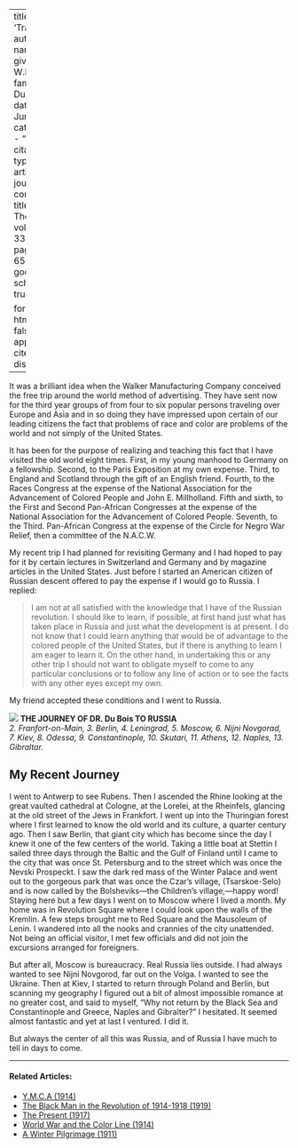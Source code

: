 
---
title: 'Travel'
author:
  - name:
      given: W.E.B.
      family: Du Bois
date: Jun. 1926
categories: 
  - ""
citation: 
  type: article-journal
  container-title: The Crisis
  volume: 33
  issue: 2
  page: 63-65
google-scholar: true

format:
  html:
    toc: false
    appendix-cite-as: display
---



It was a brilliant idea when the Walker Manufacturing Company conceived the free trip around the world method of advertising. They have sent now for the third year groups of from four to six popular persons traveling over Europe and Asia and in so doing they have impressed upon certain of our leading citizens the fact that problems of race and color are problems of the world and not simply of the United States.

It has been for the purpose of realizing and teaching this fact that I have visited the old world eight times. First, in my young manhood to Germany on a fellowship. Second, to the Paris Exposition at my own expense. Third, to England and Scotland through the gift of an English friend. Fourth, to the Races Congress at the expense of the National Association for the Advancement of Colored People and John E. Millholland. Fifth and sixth, to the First and Second Pan-African Congresses at the expense of the National Association for the Advancement of Colored People. Seventh, to the Third. Pan-African Congress at the expense of the Circle for Negro War Relief, then a committee of the N.A.C.W. 

My recent trip I had planned for revisiting Germany and I had hoped to pay for it by certain lectures in Switzerland and Germany and by magazine articles in the United States. Just before I started an American citizen of Russian descent offered to pay the expense if I would go to Russia. I replied: 

 > I am not at all satisfied with the knowledge that I have of the Russian revolution. I should like to learn, if possible, at first hand just what has taken place in Russia and just what the development is at present. I do not know that I could learn anything that would be of advantage to the colored people of the United States, but if there is anything to learn I am eager to learn it. On the other hand, in undertaking this or any other trip I should not want to obligate myself to come to any particular conclusions or to follow any line of action or to see the facts with any other eyes except my own.

My friend accepted these conditions and I went to Russia. 

![](../../../Images/russia_travel.jpg)
**THE JOURNEY OF DR. Du Bois TO RUSSIA**<br>*2. Franfort-on-Main, 3. Berlin, 4. Leningrad, 5. Moscow, 6. Nijni Novgorad, 7. Kiev, 8. Odessa, 9. Constantinople, 10. Skutari, 11. Athens, 12. Naples, 13. Gibraltar.*

 <h2>My Recent Journey</h2> 

I went to Antwerp to see Rubens. Then I ascended the Rhine looking at the great vaulted cathedral at Cologne, at the Lorelei, at the Rheinfels, glancing at the old street of the Jews in Frankfort. I went up into the Thuringian forest where I first learned to know the old world and its culture, a quarter century ago. Then I saw Berlin, that giant city which has become since the day I knew it one of the few centers of the world. Taking a little boat at Stettin I sailed three days through the Baltic and the Gulf of Finland until I came to the city that was once St. Petersburg and to the street which was once the Nevski Prospeckt. I saw the dark red mass of the Winter Palace and went out to the gorgeous park that was once the Czar's village, (Tsarskoe-Selo) and is now called by the Bolsheviks---the Children's village,---happy word! Staying here but a few days I went on to Moscow where I lived a month. My home was in Revolution Square where I could look upon the walls of the Kremlin. A few steps brought me to Red Square and the Mausoleum of Lenin. I wandered into all the nooks and crannies of the city unattended. Not being an official visitor, I met few officials and did not join the excursions arranged for foreigners. 

But after all, Moscow is bureaucracy. Real Russia lies outside. I had always wanted to see Nijni Novgorod, far out on the Volga. I wanted to see the Ukraine. Then at Kiev, I started to return through Poland and Berlin, but scanning my geography I figured out a bit of almost impossible romance at no greater cost, and said to myself, "Why not return by the Black Sea and Constantinople and Greece, Naples and Gibralter?" I hesitated. It seemed almost fantastic and yet at last I ventured. I did it. 

But always the center of all this was Russia, and of Russia I have much to tell in days to come. 

<!-- Similar articles start here -->

<hr>
#### Related Articles:

* [Y.M.C.A (1914)](/Volumes/09/02/ymca.html)
* [The Black Man in the Revolution of 1914-1918 (1919)](/Volumes/17/05/the_black_man_in_the_revolution_of_1914_1918.html)
* [The Present (1917)](/Volumes/14/04/present.html)
* [World War and the Color Line (1914)](/Volumes/09/01/worldwar.html)
* [A Winter Pilgrimage (1911)](/Volumes/01/03/winter_pilmigrage.html)

<!-- Similar articles end here -->